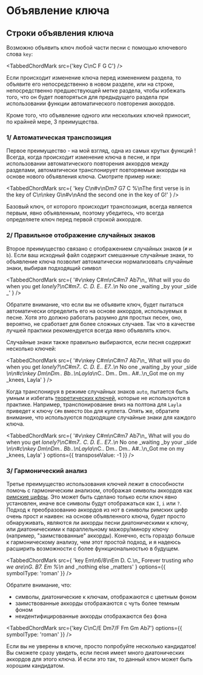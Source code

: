 
# Объявление ключа

## Строки объявления ключа

Возможно объявить ключ любой части песни с помощью ключевого слова `key`:

<TabbedChordMark src={'key C\nC F G C'} />

Если происходит изменение ключа перед изменением раздела, то объявите его непосредственно в новом разделе, или на строке, непосредственно предшествующей метке раздела,
чтобы избежать того, что он будет повторяться для предыдущего раздела при использовании функции автоматического повторения аккордов.

Кроме того, что объявление одного или нескольких ключей приносит, по крайней мере, 3 преимущества.

### 1/ Автоматическая транспозиция

Первое преимущество - на мой взгляд, одна из самых крутых функций <CM />!
Всегда, когда происходит изменение ключа в песне, и при использовании автоматического повторения аккордов между разделами, <CM /> автоматически транспонирует повторяемые аккорды на основе нового объявления ключа.
Смотрите пример ниже:

<TabbedChordMark
	src={
		'key C\n#v\nDm7 G7 C %\nThe first verse is in the key of C\n\nkey G\n#v\nAnd the second one in the key of G!'
	}
/>

Базовый ключ, от которого происходит транспозиция, всегда является первым, явно объявленным, поэтому убедитесь, что всегда определяете ключ перед первой строкой аккордов.

### 2/ Правильное отображение случайных знаков

Второе преимущество связано с отображением случайных знаков (`#` и `b`).
Если ваш исходный файл содержит смешанные случайные знаки, то объявление ключа позволит <CM/> автоматически нормализовать случайные знаки, выбирая подходящий символ

<TabbedChordMark
	src={
		'#v\nkey C#m\nC#m7 Ab7\n_ What will you do when you get _lonely?\nC#m7.. C. D. E.. E7..\n_ No one _waiting _by your _side _'
	}
/>

Обратите внимание, что если вы не объявите ключ, <CM/> будет пытаться автоматически определить его на основе аккордов, используемых в песне.
Хотя это должно работать разумно для простых песен, оно, вероятно, не сработает для более сложных случаев.
Так что в качестве лучшей практики рекомендуется всегда явно объявлять ключ.

Случайные знаки также правильно выбираются, если песня содержит несколько ключей:

<TabbedChordMark
	src={
		'#v\nkey C#m\nC#m7 Ab7\n_ What will you do when you get _lonely?\nC#m7.. C. D. E.. E7..\n_ No one _waiting _by your _side _\n\n#c\nkey Dm\nDm.. Bb..\nLayla_\nC.. Dm.. Dm.. A#..\n_Got me on my _knees, Layla'
	}
/>

Когда транспонируя в режиме случайных знаков `auto`, <CM/> пытается быть умным и избегать [теоретических ключей](https://en.wikipedia.org/wiki/Theoretical_key), которые не используются в практике.
Например, транспонирование вниз на полтона для `Layla` приведет к ключу `C#m` вместо `Dbm` для куплета. Опять же, обратите внимание, что используются подходящие случайные знаки для каждого ключа.

<TabbedChordMark
	src={
		'#v\nkey C#m\nC#m7 Ab7\n_ What will you do when you get _lonely?\nC#m7.. C. D. E.. E7..\n_ No one _waiting _by your _side _\n\n#c\nkey Dm\nDm.. Bb..\nLayla_\nC.. Dm.. Dm.. A#..\n_Got me on my _knees, Layla'
	}
	options={{ transposeValue: -1 }}
/>

### 3/ Гармонический анализ

Третье преимущество использования ключей лежит в способности <CM/> помочь с гармоническим анализом, отображая символы аккордов как [римские цифры](https://en.wikipedia.org/wiki/Roman_numeral_analysis).
Это может быть сделано только если ключ явно установлен, иначе все символы будут отображаться как `I`, `i` или `?`.
Подход к преобразованию аккордов из нот в символы римских цифр очень прост и наивен: на основе объявленного ключа, <CM/> будет просто обнаруживать, являются ли аккорды песни диатоническими к ключу,
или диатоническими к параллельному мажору/минору ключу (например, "заимствованные" аккорды).
Конечно, есть гораздо больше к гармоническому анализу, чем этот простой подход, и я надеюсь расширить возможности <CM/> с более функциональностью в будущем.

<TabbedChordMark
	src={
		'key Em\n6/8\nEm D. C.\n_ Forever trusting _who we are\nG.  B7. Em %\n_ and _nothing else _matters'
	}
	options={{ symbolType: 'roman' }}
/>

Обратите внимание, что:

-   символы, диатонические к ключам, отображаются с цветным фоном
-   заимствованные аккорды отображаются с чуть более темным фоном
-   неидентифицированные аккорды отображаются без фона

<TabbedChordMark
	src={'key C\nC/E Dm7/F Fm Gm Ab7'}
	options={{ symbolType: 'roman' }}
/>

Если вы не уверены в ключе, просто попробуйте несколько кандидатов! Вы сможете сразу увидеть, если песня имеет много диатонических аккордов для этого ключа.
И если это так, то данный ключ может быть хорошим кандидатом.
